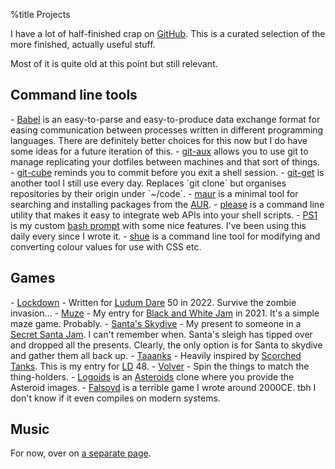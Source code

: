 %title Projects

I have a lot of half-finished crap on [[https://github.com/stilvoid|GitHub]].
This is a curated selection of the more finished, actually useful stuff.

Most of it is quite old at this point but still relevant.

== Command line tools ==

- [[https://github.com/stilvoid/babel|Babel]] is an easy-to-parse and easy-to-produce data exchange format for easing communication between processes written in different programming languages. There are definitely better choices for this now but I do have some ideas for a future iteration of this.
- [[https://github.com/stilvoid/git-aux|git-aux]] allows you to use git to manage replicating your dotfiles between machines and that sort of things.
- [[https://github.com/stilvoid/git-cube|git-cube]] reminds you to commit before you exit a shell session.
- [[https://github.com/stilvoid/git-get|git-get]] is another tool I still use every day.  Replaces `git clone` but organises repositories by their origin under `~/code`.
- [[https://github.com/stilvoid/maur|maur]] is a minimal tool for searching and installing packages from the [[https://aur.archlinux.org/|AUR]].
- [[https://github.com/stilvoid/please|please]] is a command line utility that makes it easy to integrate web APIs into your shell scripts.
- [[https://github.com/stilvoid/ps1|PS1]] is my custom [[https://wiki.archlinux.org/title/Bash/Prompt_customization|bash prompt]] with some nice features.  I've been using this daily every since I wrote it.
- [[https://github.com/stilvoid/shue|shue]] is a command line tool for modifying and converting colour values for use with CSS etc.

== Games ==

- [[https://static.offend.me.uk/games/lockdown.html|Lockdown]] - Written for [[https://ludumdare.com/|Ludum Dare]] 50 in 2022. Survive the zombie invasion...
- [[https://static.offend.me.uk/games/muze.html|Muze]] - My entry for [[https://itch.io/jam/black-and-white-jam|Black and White Jam]] in 2021. It's a simple maze game. Probably.
- [[https://static.offend.me.uk/games/santa-dive.html|Santa's Skydive]] - My present to someone in a [[https://itch.io/jam/secret-santa|Secret Santa Jam]]. I can't remember when. Santa's sleigh has tipped over and dropped all the presents. Clearly, the only option is for Santa to skydive and gather them all back up.
- [[https://static.offend.me.uk/games/taaanks.html|Taaanks]] - Heavily inspired by [[https://en.wikipedia.org/wiki/Scorched_Tanks|Scorched Tanks]]. This is my entry for [[https://ludumdare.com/|LD]] 48.
- [[https://static.offend.me.uk/games/volver.html|Volver]] - Spin the things to match the thing-holders.
- [[https://github.com/stilvoid/logoids|Logoids]] is an [[https://en.wikipedia.org/wiki/Asteroids_(video_game)|Asteroids]] clone where you provide the Asteroid images.
- [[https://github.com/stilvoid/falsoyd|Falsoyd]] is a terrible game I wrote around 2000CE. tbh I don't know if it even compiles on modern systems.

== Music ==

For now, over on [[music|a separate page]].
